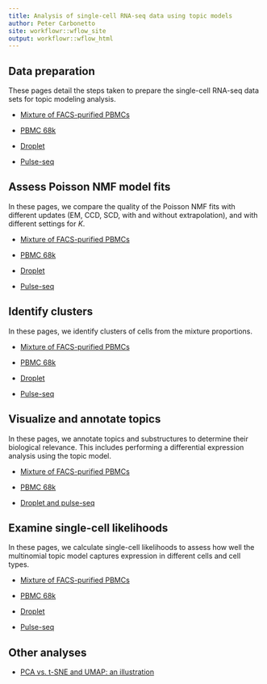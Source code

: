 ```yaml
---
title: Analysis of single-cell RNA-seq data using topic models
author: Peter Carbonetto
site: workflowr::wflow_site
output: workflowr::wflow_html
---
```


Data preparation
----------------

These pages detail the steps taken to prepare the single-cell RNA-seq
data sets for topic modeling analysis.

+ [Mixture of FACS-purified PBMCs](prepare_purified_pbmc.html)

+ [PBMC 68k](prepare_68k_pbmc.html)

+ [Droplet](prepare_droplet.html)

+ [Pulse-seq](prepare_pulseseq.html)

Assess Poisson NMF model fits
-----------------------------

In these pages, we compare the quality of the Poisson NMF fits with
different updates (EM, CCD, SCD, with and without extrapolation), and
with different settings for $K$.

+ [Mixture of FACS-purified PBMCs](assess_fits_purified_pbmc.html)

+ [PBMC 68k](assess_fits_68k_pbmc.html)

+ [Droplet](assess_fits_droplet.html)

+ [Pulse-seq](assess_fits_pulseseq.html)

Identify clusters
-----------------

In these pages, we identify clusters of cells from the mixture
proportions.

+ [Mixture of FACS-purified PBMCs](clusters_purified_pbmc.html)

+ [PBMC 68k](clusters_68k_pbmc.html)

+ [Droplet](clusters_droplet.html)

+ [Pulse-seq](clusters_pulseseq.html)

Visualize and annotate topics
-----------------------------

In these pages, we annotate topics and substructures to determine
their biological relevance. This includes performing a differential
expression analysis using the topic model.

+ [Mixture of FACS-purified PBMCs](plots_purified_pbmc.html)

+ [PBMC 68k](plots_68k_pbmc.html)

+ [Droplet and pulse-seq](plots_tracheal_epithelium.html)

Examine single-cell likelihoods
-------------------------------

In these pages, we calculate single-cell likelihoods to assess how
well the multinomial topic model captures expression in different
cells and cell types.

+ [Mixture of FACS-purified PBMCs](loglik_purified_pbmc.html)

+ [PBMC 68k](loglik_68k_pbmc.html)

+ [Droplet](loglik_droplet.html)

+ [Pulse-seq](loglik_pulseseq.html)

Other analyses
--------------

+ [PCA vs. t-SNE and UMAP: an illustration](pca_vs_tsne.html)
